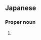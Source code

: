 ==Japanese==
{{ja-kanjitab|あ|く|さわ|k3=ざわ|r=y}}

===Proper noun===
{{ja-pos|あくざわ|proper}}

# {{surname|lang=ja|sort=あくざわ}}
